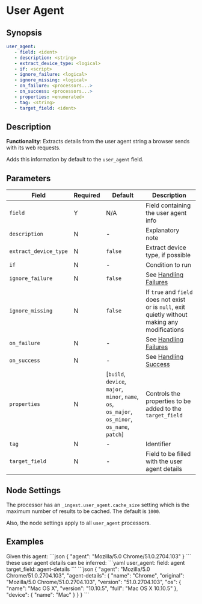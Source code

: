 # User Agent

## Synopsis

```yaml {2}
user_agent:
   - field: <ident>
   - description: <string>
   - extract_device_type: <logical>
   - if: <script>
   - ignore_failure: <logical>
   - ignore_missing: <logical>
   - on_failure: <processors...>
   - on_success: <processors...>
   - properties: <enumerated>
   - tag: <string>
   - target_field: <ident>
```

## Description

**Functionality**: Extracts details from the user agent string a browser sends with its web requests.

Adds this information by default to the `user_agent` field.

## Parameters

|Field|Required|Default|Description|
|---|---|---|---|
|`field`|Y|N/A|Field containing the user agent info|
|`description`|N|-|Explanatory note|
|`extract_device_type`|N|`false`|Extract device type, if possible|
|`if`|N|-|Condition to run|
|`ignore_failure`|N|`false`|See [Handling Failures](../handling-failures.mdx)|
|`ignore_missing`|N|`false`|If `true` and `field` does not exist or is `null`, exit quietly without making any modifications|
|`on_failure`|N|-|See [Handling Failures](../handling-failures.mdx)|
|`on_success`|N|-|See [Handling Success](../handling-success.mdx)|
|`properties`|N|[`build`, `device`, `major`, `minor`, `name`, `os`, `os_major`, `os_minor`, `os_name`, `patch`]|Controls the properties to be added to the `target_field`|
|`tag`|N|-|Identifier|
|`target_field`|N|-|Field to be filled with the user agent details|

## Node Settings

The processor has an `_ingest.user_agent.cache_size` setting which is the maximum number of results to be cached. The default is `1000`.

Also, the node settings apply to all `user_agent` processors.

## Examples

<ExampleTable>
   <Description>
      Given this agent:
   </Description>
   <SampleCode>
      ```json
      {
         "agent": "Mozilla/5.0 Chrome/51.0.2704.103"
      }
      ```
   </SampleCode>
   <Description>
      these user agent details can be inferred:
   </Description>
   <SampleCode>
      ```yaml
      user_agent:
         field: agent
         target_field: agent-details
      ```
      ```json
      {
         "agent": "Mozilla/5.0 Chrome/51.0.2704.103",
         "agent-details": {
            "name": "Chrome",
            "original": "Mozilla/5.0 Chrome/51.0.2704.103",
            "version": "51.0.2704.103",
            "os": {
               "name": "Mac OS X",
               "version": "10.10.5",
               "full": "Mac OS X 10.10.5"
            },
            "device": {
               "name": "Mac"
            }
         }
      }
      ```
   </SampleCode>
</ExampleTable>
